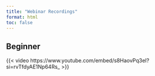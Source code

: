 ```yaml
---
title: "Webinar Recordings"
format: html
toc: false
---
```


## Beginner

{{< video https://www.youtube.com/embed/s8HaovPq3eI?si=rvTfdyAE1Np64Rs_ >}}